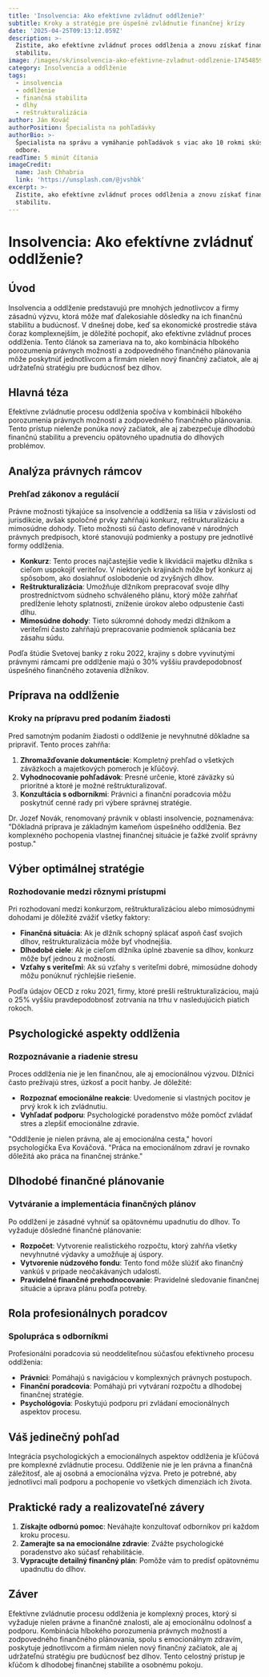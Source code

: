 ```yaml
---
title: 'Insolvencia: Ako efektívne zvládnuť oddlženie?'
subtitle: Kroky a stratégie pre úspešné zvládnutie finančnej krízy
date: '2025-04-25T09:13:12.059Z'
description: >-
  Zistite, ako efektívne zvládnuť proces oddlženia a znovu získať finančnú
  stabilitu.
image: /images/sk/insolvencia-ako-efektivne-zvladnut-oddlzenie-1745485991859.jpg
category: Insolvencia a oddlženie
tags:
  - insolvencia
  - oddlženie
  - finančná stabilita
  - dlhy
  - reštrukturalizácia
author: Ján Kováč
authorPosition: Špecialista na pohľadávky
authorBio: >-
  Špecialista na správu a vymáhanie pohľadávok s viac ako 10 rokmi skúseností v
  odbore.
readTime: 5 minút čítania
imageCredit:
  name: Jash Chhabria
  link: 'https://unsplash.com/@jvshbk'
excerpt: >-
  Zistite, ako efektívne zvládnuť proces oddlženia a znovu získať finančnú
  stabilitu.
---
```

# Insolvencia: Ako efektívne zvládnuť oddlženie?

## Úvod

Insolvencia a oddlženie predstavujú pre mnohých jednotlivcov a firmy zásadnú výzvu, ktorá môže mať ďalekosiahle dôsledky na ich finančnú stabilitu a budúcnosť. V dnešnej dobe, keď sa ekonomické prostredie stáva čoraz komplexnejším, je dôležité pochopiť, ako efektívne zvládnuť proces oddlženia. Tento článok sa zameriava na to, ako kombinácia hlbokého porozumenia právnych možností a zodpovedného finančného plánovania môže poskytnúť jednotlivcom a firmám nielen nový finančný začiatok, ale aj udržateľnú stratégiu pre budúcnosť bez dlhov.

## Hlavná téza

Efektívne zvládnutie procesu oddlženia spočíva v kombinácii hlbokého porozumenia právnych možností a zodpovedného finančného plánovania. Tento prístup nielenže ponúka nový začiatok, ale aj zabezpečuje dlhodobú finančnú stabilitu a prevenciu opätovného upadnutia do dlhových problémov.

## Analýza právnych rámcov

### Prehľad zákonov a regulácií

Právne možnosti týkajúce sa insolvencie a oddlženia sa líšia v závislosti od jurisdikcie, avšak spoločné prvky zahŕňajú konkurz, reštrukturalizáciu a mimosúdne dohody. Tieto možnosti sú často definované v národných právnych predpisoch, ktoré stanovujú podmienky a postupy pre jednotlivé formy oddlženia.

- **Konkurz**: Tento proces najčastejšie vedie k likvidácii majetku dlžníka s cieľom uspokojiť veriteľov. V niektorých krajinách môže byť konkurz aj spôsobom, ako dosiahnuť oslobodenie od zvyšných dlhov.
- **Reštrukturalizácia**: Umožňuje dlžníkom prepracovať svoje dlhy prostredníctvom súdneho schváleného plánu, ktorý môže zahŕňať predĺženie lehoty splatnosti, zníženie úrokov alebo odpustenie časti dlhu.
- **Mimosúdne dohody**: Tieto súkromné dohody medzi dlžníkom a veriteľmi často zahŕňajú prepracovanie podmienok splácania bez zásahu súdu.

Podľa štúdie Svetovej banky z roku 2022, krajiny s dobre vyvinutými právnymi rámcami pre oddlženie majú o 30% vyššiu pravdepodobnosť úspešného finančného zotavenia dlžníkov.

## Príprava na oddlženie

### Kroky na prípravu pred podaním žiadosti

Pred samotným podaním žiadosti o oddlženie je nevyhnutné dôkladne sa pripraviť. Tento proces zahŕňa:

1. **Zhromažďovanie dokumentácie**: Kompletný prehľad o všetkých záväzkoch a majetkových pomeroch je kľúčový.
2. **Vyhodnocovanie pohľadávok**: Presné určenie, ktoré záväzky sú prioritné a ktoré je možné reštrukturalizovať.
3. **Konzultácia s odborníkmi**: Právnici a finanční poradcovia môžu poskytnúť cenné rady pri výbere správnej stratégie.

Dr. Jozef Novák, renomovaný právnik v oblasti insolvencie, poznamenáva: "Dôkladná príprava je základným kameňom úspešného oddlženia. Bez komplexného pochopenia vlastnej finančnej situácie je ťažké zvoliť správny postup."

## Výber optimálnej stratégie

### Rozhodovanie medzi rôznymi prístupmi

Pri rozhodovaní medzi konkurzom, reštrukturalizáciou alebo mimosúdnymi dohodami je dôležité zvážiť všetky faktory:

- **Finančná situácia**: Ak je dlžník schopný splácať aspoň časť svojich dlhov, reštrukturalizácia môže byť vhodnejšia.
- **Dlhodobé ciele**: Ak je cieľom dlžníka úplné zbavenie sa dlhov, konkurz môže byť jednou z možností.
- **Vzťahy s veriteľmi**: Ak sú vzťahy s veriteľmi dobré, mimosúdne dohody môžu ponúknuť rýchlejšie riešenie.

Podľa údajov OECD z roku 2021, firmy, ktoré prešli reštrukturalizáciou, majú o 25% vyššiu pravdepodobnosť zotrvania na trhu v nasledujúcich piatich rokoch.

## Psychologické aspekty oddlženia

### Rozpoznávanie a riadenie stresu

Proces oddlženia nie je len finančnou, ale aj emocionálnou výzvou. Dlžníci často prežívajú stres, úzkosť a pocit hanby. Je dôležité:

- **Rozpoznať emocionálne reakcie**: Uvedomenie si vlastných pocitov je prvý krok k ich zvládnutiu.
- **Vyhľadať podporu**: Psychologické poradenstvo môže pomôcť zvládať stres a zlepšiť emocionálne zdravie.

"Oddlženie je nielen právna, ale aj emocionálna cesta," hovorí psychologička Eva Kováčová. "Práca na emocionálnom zdraví je rovnako dôležitá ako práca na finančnej stránke."

## Dlhodobé finančné plánovanie

### Vytváranie a implementácia finančných plánov

Po oddlžení je zásadné vyhnúť sa opätovnému upadnutiu do dlhov. To vyžaduje dôsledné finančné plánovanie:

- **Rozpočet**: Vytvorenie realistického rozpočtu, ktorý zahŕňa všetky nevyhnutné výdavky a umožňuje aj úspory.
- **Vytvorenie núdzového fondu**: Tento fond môže slúžiť ako finančný vankúš v prípade neočakávaných udalostí.
- **Pravidelné finančné prehodnocovanie**: Pravidelné sledovanie finančnej situácie a úprava plánu podľa potreby.

## Rola profesionálnych poradcov

### Spolupráca s odborníkmi

Profesionálni poradcovia sú neoddeliteľnou súčasťou efektívneho procesu oddlženia:

- **Právnici**: Pomáhajú s navigáciou v komplexných právnych postupoch.
- **Finanční poradcovia**: Pomáhajú pri vytváraní rozpočtu a dlhodobej finančnej stratégie.
- **Psychológovia**: Poskytujú podporu pri zvládaní emocionálnych aspektov procesu.

## Váš jedinečný pohľad

Integrácia psychologických a emocionálnych aspektov oddlženia je kľúčová pre komplexné zvládnutie procesu. Oddlženie nie je len právna a finančná záležitosť, ale aj osobná a emocionálna výzva. Preto je potrebné, aby jednotlivci mali podporu a pochopenie vo všetkých dimenziách ich života.

## Praktické rady a realizovateľné závery

1. **Získajte odbornú pomoc**: Neváhajte konzultovať odborníkov pri každom kroku procesu.
2. **Zamerajte sa na emocionálne zdravie**: Zvážte psychologické poradenstvo ako súčasť rehabilitácie.
3. **Vypracujte detailný finančný plán**: Pomôže vám to predísť opätovnému upadnutiu do dlhov.

## Záver

Efektívne zvládnutie procesu oddlženia je komplexný proces, ktorý si vyžaduje nielen právne a finančné znalosti, ale aj emocionálnu odolnosť a podporu. Kombinácia hlbokého porozumenia právnych možností a zodpovedného finančného plánovania, spolu s emocionálnym zdravím, poskytuje jednotlivcom a firmám nielen nový finančný začiatok, ale aj udržateľnú stratégiu pre budúcnosť bez dlhov. Tento celostný prístup je kľúčom k dlhodobej finančnej stabilite a osobnému pokoju.
